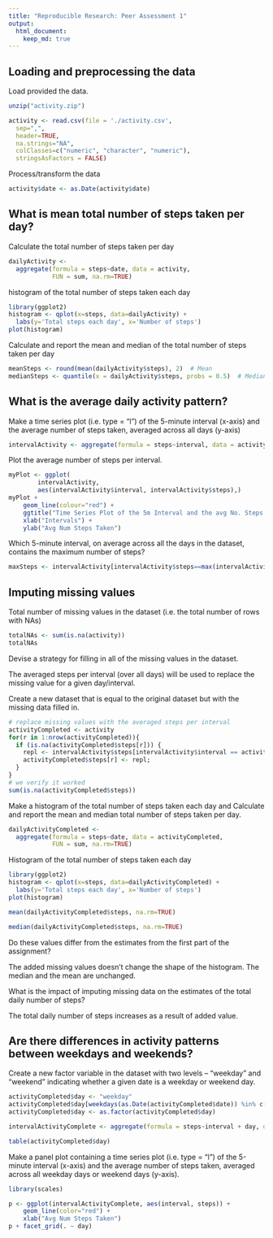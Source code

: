 ```yaml
---
title: "Reproducible Research: Peer Assessment 1"
output: 
  html_document:
    keep_md: true
---
```



## Loading and preprocessing the data

Load provided the data.

```r
unzip("activity.zip")

activity <- read.csv(file = './activity.csv',  
  sep=",",
  header=TRUE,
  na.strings="NA",
  colClasses=c("numeric", "character", "numeric"),
  stringsAsFactors = FALSE)
```

Process/transform the data

```r
activity$date <- as.Date(activity$date)
```

## What is mean total number of steps taken per day?

Calculate the total number of steps taken per day

```r
dailyActivity <-
  aggregate(formula = steps~date, data = activity,
            FUN = sum, na.rm=TRUE)
```


histogram of the total number of steps taken each day

```r
library(ggplot2)
histogram <- qplot(x=steps, data=dailyActivity) +
  labs(y='Total steps each day', x='Number of steps')
plot(histogram)
```

Calculate and report the mean and median of the total number of steps taken per day

```r
meanSteps <- round(mean(dailyActivity$steps), 2)  # Mean
medianSteps <- quantile(x = dailyActivity$steps, probs = 0.5)  # Median
```

## What is the average daily activity pattern?

Make a time series plot (i.e. type = "l") of the 5-minute interval (x-axis) and the average number of steps taken, averaged across all days (y-axis)

```r
intervalActivity <- aggregate(formula = steps~interval, data = activity, FUN = mean, na.rm=TRUE)
```

Plot the average number of steps per interval.

```r
myPlot <- ggplot(
        intervalActivity,
        aes(intervalActivity$interval, intervalActivity$steps),)
myPlot + 
    geom_line(colour="red") + 
    ggtitle("Time Series Plot of the 5m Interval and the avg No. Steps Taken") +
    xlab("Intervals") +
    ylab("Avg Num Steps Taken")
```


Which 5-minute interval, on average across all the days in the dataset, contains the maximum number of steps?

```r
maxSteps <- intervalActivity[intervalActivity$steps==max(intervalActivity$steps),]
```


## Imputing missing values

Total number of missing values in the dataset (i.e. the total number of rows with NAs)

```r
totalNAs <- sum(is.na(activity))
totalNAs
```

Devise a strategy for filling in all of the missing values in the dataset.

The averaged steps per interval (over all days) will be used to replace the missing value for a given day/interval.

Create a new dataset that is equal to the original dataset but with the missing data filled in.

```r
# replace missing values with the averaged steps per interval
activityCompleted <- activity
for(r in 1:nrow(activityCompleted)){
  if (is.na(activityCompleted$steps[r])) {
    repl <- intervalActivity$steps[intervalActivity$interval == activityCompleted$interval[r]];
    activityCompleted$steps[r] <- repl;
  }
}
# we verify it worked
sum(is.na(activityCompleted$steps))
```

Make a histogram of the total number of steps taken each day and Calculate and report the mean and median total number of steps taken per day.

```r
dailyActivityCompleted <-
  aggregate(formula = steps~date, data = activityCompleted,
            FUN = sum, na.rm=TRUE)
```

Histogram of the total number of steps taken each day

```r
library(ggplot2)
histogram <- qplot(x=steps, data=dailyActivityCompleted) +
  labs(y='Total steps each day', x='Number of steps')
plot(histogram)
```

```r
mean(dailyActivityCompleted$steps, na.rm=TRUE)
```

```r
median(dailyActivityCompleted$steps, na.rm=TRUE)
```


Do these values differ from the estimates from the first part of the assignment? 

The added missing values doesn't change the shape of the histogram. The median and the mean are unchanged.

What is the impact of imputing missing data on the estimates of the total daily number of steps?

The total daily number of steps increases as a result of added value.


## Are there differences in activity patterns between weekdays and weekends?

Create a new factor variable in the dataset with two levels – “weekday” and “weekend” indicating whether a given date is a weekday or weekend day.


```r
activityCompleted$day <- "weekday"
activityCompleted$day[weekdays(as.Date(activityCompleted$date)) %in% c("samedi","dimanche")] <- "weekend"
activityCompleted$day <- as.factor(activityCompleted$day)

intervalActivityComplete <- aggregate(formula = steps~interval + day, data = activityCompleted, FUN = mean, na.rm=TRUE)


```
```r
table(activityCompleted$day)
```

Make a panel plot containing a time series plot (i.e. type = "l") of the 5-minute interval (x-axis) and the average number of steps taken, averaged across all weekday days or weekend days (y-axis). 





```r
library(scales)

p <- ggplot(intervalActivityComplete, aes(interval, steps)) +
    geom_line(color="red") +
    xlab("Avg Num Steps Taken") 
p + facet_grid(. ~ day)

```